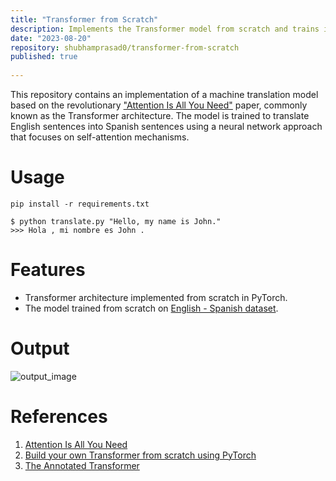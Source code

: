 ```yaml
---
title: "Transformer from Scratch"
description: Implements the Transformer model from scratch and trains it on English - Spanish translation task
date: "2023-08-20"
repository: shubhamprasad0/transformer-from-scratch
published: true
  
---
```


This repository contains an implementation of a machine translation model based on the revolutionary ["Attention Is All You Need"](https://arxiv.org/pdf/1706.03762.pdf) paper, commonly known as the Transformer architecture. The model is trained to translate English sentences into Spanish sentences using a neural network approach that focuses on self-attention mechanisms.

# Usage
```shell
pip install -r requirements.txt

$ python translate.py "Hello, my name is John."
>>> Hola , mi nombre es John .
```

# Features
- Transformer architecture implemented from scratch in PyTorch.
- The model trained from scratch on [English - Spanish dataset](https://www.manythings.org/anki/spa-eng.zip).

# Output
![output_image](https://github.com/shubhamprasad0/transformer-from-scratch/assets/20776426/729ee5d9-5fee-43c0-864c-a4a9412c1612)

# References
1. [Attention Is All You Need](https://arxiv.org/pdf/1706.03762.pdf)
2. [Build your own Transformer from scratch using PyTorch](https://towardsdatascience.com/build-your-own-transformer-from-scratch-using-pytorch-84c850470dcb)
3. [The Annotated Transformer](http://nlp.seas.harvard.edu/annotated-transformer/)


